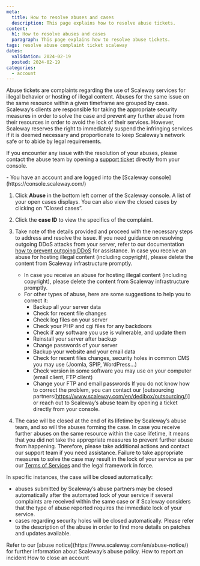 ```yaml
---
meta:
  title: How to resolve abuses and cases
  description: This page explains how to resolve abuse tickets.
content:
  h1: How to resolve abuses and cases
  paragraph: This page explains how to resolve abuse tickets.
tags: resolve abuse complaint ticket scaleway
dates:
  validation: 2024-02-19
  posted: 2024-02-19
categories:
  - account
---
```


Abuse tickets are complaints regarding the use of Scaleway services for illegal behavior or hosting of illegal content. Abuses for the same issue on the same resource within a given timeframe are grouped by case.
Scaleway’s clients are responsible for taking the appropriate security measures in order to solve the case and prevent any further abuse from their resources in order to avoid the lock of their services.
However, Scaleway reserves the right to immediately suspend the infringing services if it is deemed necessary and proportionate to keep Scaleway’s network safe or to abide by legal requirements.

If you encounter any issue with the resolution of your abuses, please contact the abuse team by opening a [support ticket](https://console.scaleway.com/support/tickets/create) directly from your console.

<Message type="requirement">
  - You have an account and are logged into the [Scaleway console](https://console.scaleway.com/)
</Message>

1. Click **Abuse** in the bottom left corner of the Scaleway console. A list of your open cases displays. You can also view the closed cases by clicking on “Closed cases”.
2. Click the **case ID** to view the specifics of the complaint.
3. Take note of the details provided and proceed with the necessary steps to address and resolve the issue. 
    <Message type="tip">
      If you need guidance on resolving outgoing DDoS attacks from your server, refer to our documentation [how to prevent outgoing DDoS](https://www.scaleway.com/en/docs/compute/instances/reference-content/preventing-outgoing-ddos/) for assistance.
    </Message>
    In case you receive an abuse for hosting illegal content (including copyright), please delete the content from Scaleway infrastructure promptly.
    * In case you receive an abuse for hosting illegal content (including copyright), please delete the content from Scaleway infrastructure promptly. 
    * For other types of abuse, here are some suggestions to help you to correct it:
        * Backup all your server data
        * Check for recent file changes
        * Check log files on your server
        * Check your PHP and cgi files for any backdoors
        * Check if any software you use is vulnerable, and update them
        * Reinstall your server after backup
        * Change passwords of your server
        * Backup your website and your email data
        * Check for recent files changes, security holes in common CMS you may use (Joomla, SPIP, WordPress…)
        * Check version in some software you may use on your computer (email client, FTP client)
        * Change your FTP and email passwords
    If you do not know how to correct the problem, you can contact our [outsourcing partners(https://www.scaleway.com/en/dedibox/outsourcing/)] or reach out to Scaleway’s abuse team by opening a ticket directly from your console.

4. The case will be closed at the end of its lifetime by Scaleway’s abuse team, and so will the abuses forming the case.
   In case you receive further abuses on the same resource within the case lifetime, it means that you did not take the appropriate measures to prevent further abuse from happening. 
   Therefore, please take additional actions and contact our support team if you need assistance. Failure to take appropriate measures to solve the case may result in the lock of your service as per our [Terms of Services](https://www.scaleway.com/en/contracts/) and the legal framework in force. 

In specific instances, the case will be closed automatically:
* abuses submitted by Scaleway’s abuse partners may be closed automatically after the automated lock of your service if several complaints are received within the same case or if Scaleway considers that the type of abuse reported requires the immediate lock of your service.
* cases regarding security holes will be closed automatically. Please refer to the description of the abuse in order to find more details on patches and updates available.

<Message type="note">
  Refer to our [abuse notice](https://www.scaleway.com/en/abuse-notice/) for further information about Scaleway’s abuse policy.
</Message>

<Navigation title="See also">
  <PreviousButton to="/console/account/how-to/report-incident/">How to report an incident</PreviousButton>
  <NextButton to="/console/account/how-to/close-account/">How to close an account</NextButton>
</Navigation>
